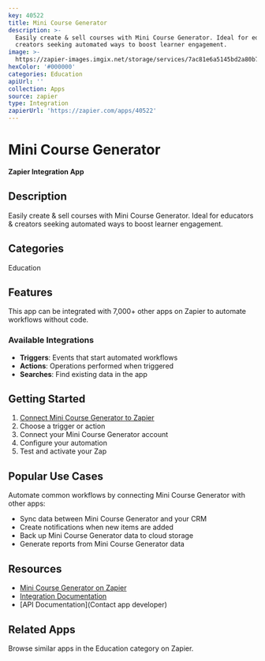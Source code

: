 ```yaml
---
key: 40522
title: Mini Course Generator
description: >-
  Easily create & sell courses with Mini Course Generator. Ideal for educators &
  creators seeking automated ways to boost learner engagement.
image: >-
  https://zapier-images.imgix.net/storage/services/7ac81e6a5145bd2a80b7d78dffb869da.png?auto=format%2Ccompress&ixlib=python-3.0.0&q=50
hexColor: '#000000'
categories: Education
apiUrl: ''
collection: Apps
source: zapier
type: Integration
zapierUrl: 'https://zapier.com/apps/40522'
---
```

# Mini Course Generator

**Zapier Integration App**

## Description

Easily create & sell courses with Mini Course Generator. Ideal for educators & creators seeking automated ways to boost learner engagement.

## Categories

Education

## Features

This app can be integrated with 7,000+ other apps on Zapier to automate workflows without code.

### Available Integrations

- **Triggers**: Events that start automated workflows
- **Actions**: Operations performed when triggered
- **Searches**: Find existing data in the app

## Getting Started

1. [Connect Mini Course Generator to Zapier](https://zapier.com/apps/40522)
2. Choose a trigger or action
3. Connect your Mini Course Generator account
4. Configure your automation
5. Test and activate your Zap

## Popular Use Cases

Automate common workflows by connecting Mini Course Generator with other apps:

- Sync data between Mini Course Generator and your CRM
- Create notifications when new items are added
- Back up Mini Course Generator data to cloud storage
- Generate reports from Mini Course Generator data

## Resources

- [Mini Course Generator on Zapier](https://zapier.com/apps/40522)
- [Integration Documentation](https://zapier.com/apps/40522/integrations)
- [API Documentation](Contact app developer)

## Related Apps

Browse similar apps in the Education category on Zapier.
